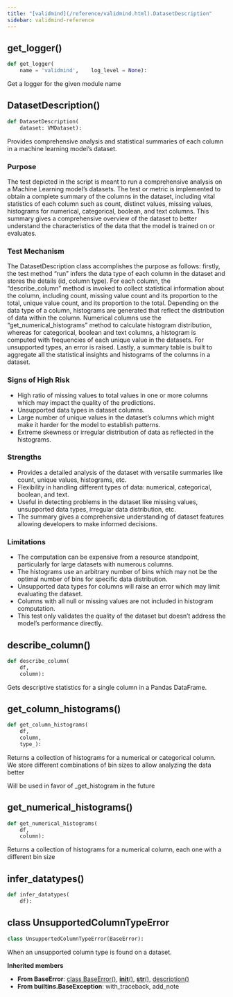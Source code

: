 ```yaml
---
title: "[validmind](/reference/validmind.html).DatasetDescription"
sidebar: validmind-reference
---
```


## get_logger[()]{.muted}

<!-- module.qmd.jinja2 - module level function alias -->

```python
def get_logger(
    name = 'validmind',    log_level = None):
```

Get a logger for the given module name

## DatasetDescription[()]{.muted}

<!-- function.qmd.jinja2 - function signature -->

```python
def DatasetDescription(
    dataset: VMDataset):
```

Provides comprehensive analysis and statistical summaries of each column in a machine learning model's dataset.

### Purpose

The test depicted in the script is meant to run a comprehensive analysis on a Machine Learning model's datasets. The test or metric is implemented to obtain a complete summary of the columns in the dataset, including vital statistics of each column such as count, distinct values, missing values, histograms for numerical, categorical, boolean, and text columns. This summary gives a comprehensive overview of the dataset to better understand the characteristics of the data that the model is trained on or evaluates.

### Test Mechanism

The DatasetDescription class accomplishes the purpose as follows: firstly, the test method "run" infers the data type of each column in the dataset and stores the details (id, column type). For each column, the "describe_column" method is invoked to collect statistical information about the column, including count, missing value count and its proportion to the total, unique value count, and its proportion to the total. Depending on the data type of a column, histograms are generated that reflect the distribution of data within the column. Numerical columns use the "get_numerical_histograms" method to calculate histogram distribution, whereas for categorical, boolean and text columns, a histogram is computed with frequencies of each unique value in the datasets. For unsupported types, an error is raised. Lastly, a summary table is built to aggregate all the statistical insights and histograms of the columns in a dataset.

### Signs of High Risk

- High ratio of missing values to total values in one or more columns which may impact the quality of the predictions.
- Unsupported data types in dataset columns.
- Large number of unique values in the dataset's columns which might make it harder for the model to establish patterns.
- Extreme skewness or irregular distribution of data as reflected in the histograms.

### Strengths

- Provides a detailed analysis of the dataset with versatile summaries like count, unique values, histograms, etc.
- Flexibility in handling different types of data: numerical, categorical, boolean, and text.
- Useful in detecting problems in the dataset like missing values, unsupported data types, irregular data distribution, etc.
- The summary gives a comprehensive understanding of dataset features allowing developers to make informed decisions.

### Limitations

- The computation can be expensive from a resource standpoint, particularly for large datasets with numerous columns.
- The histograms use an arbitrary number of bins which may not be the optimal number of bins for specific data distribution.
- Unsupported data types for columns will raise an error which may limit evaluating the dataset.
- Columns with all null or missing values are not included in histogram computation.
- This test only validates the quality of the dataset but doesn't address the model's performance directly.

## describe_column[()]{.muted}

<!-- function.qmd.jinja2 - function signature -->

```python
def describe_column(
    df,
    column):
```

Gets descriptive statistics for a single column in a Pandas DataFrame.

## get_column_histograms[()]{.muted}

<!-- function.qmd.jinja2 - function signature -->

```python
def get_column_histograms(
    df,
    column,
    type_):
```

Returns a collection of histograms for a numerical or categorical column. We store different combinations of bin sizes to allow analyzing the data better

Will be used in favor of \_get_histogram in the future

## get_numerical_histograms[()]{.muted}

<!-- function.qmd.jinja2 - function signature -->

```python
def get_numerical_histograms(
    df,
    column):
```

Returns a collection of histograms for a numerical column, each one with a different bin size

## infer_datatypes[()]{.muted}

<!-- function.qmd.jinja2 - function signature -->

```python
def infer_datatypes(
    df):
```

## [class]{.muted} UnsupportedColumnTypeError

<!-- class.qmd.jinja2 - class definition -->

```python
class UnsupportedColumnTypeError(BaseError):
```

When an unsupported column type is found on a dataset.

**Inherited members**

- **From BaseError**: [class BaseError[()]{.muted}](#class-baseerror), [__init__[()]{.muted}](#__init__), [__str__[()]{.muted}](#__str__), [description[()]{.muted}](#description)
- **From builtins.BaseException**: with_traceback, add_note
